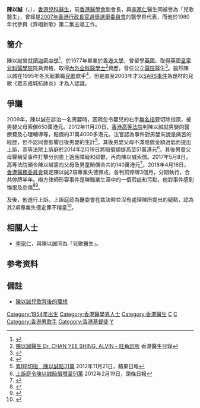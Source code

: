 {{Infobox officeholder
| name                      = 陳以誠<br>Chan Yee Sing, Alvin 
| 羅馬拼音                    = Chan Yee Sing
| 英文名                     = Alvin Chan  
| image                     = 
| image_size                = 
| birth_date                = {{birth_date_and_age|1954|1|26}}<ref name="International Who's who in Medicine">{{cite book |editor1=Nicholas S. Law |editor2=Christopher Bosman |editor3=Jocelyn Timothy |title=International Who's who in Medicine |year=1995 |publisher=International Biographical Centre |page=72 |quote= |url=}}</ref>
| birth_place               = {{HKG-1959}}
| death_date                = 
| death_place               = 
| nationality               = {{CHN-HKG}}
| home_town                 = 
| education                 = [[香港大學|香港大學]][[內外全科醫學士|內外全科醫學士]]
| alma_mater                = [[迦密中學|迦密中學]]
| occupation                = 兒科醫生
| notable_works             = 
| party                     =
| religion                  = [[基督教|基督教]]
| spouse                    = {{marriage|Karen Lo|1981}}<ref name="International Who's who in Medicine" />
| children                  = 1子1女<ref name="International Who's who in Medicine" />
| parents                   = 
| relatives                 = 
}}

'''陳以誠'''（{{lang-en|Alvin Chan Yee Shing}}，{{bd|1954年|1月26日|catIdx=C陳}}），[[香港|香港]][[兒科|兒科]][[醫生|醫生]]，前[[香港醫學會|香港醫學會]]副會長，與[[李家仁|李家仁]]醫生同被譽為「兒歌醫生」，曾經是[[2007年香港行政長官選舉|2007年香港行政長官選舉]][[選舉委員會|選舉委員會]]的醫學界代表，而他於1980年代參與{{link-yue|香港基督徒音樂事工協會|香港基督徒音樂事工協會}}《齊唱新歌》第二集主唱工作。

==簡介==
陳以誠曾就讀[[迦密中學|迦密中學]]<ref>{{cite web|url=http://carmelalumni.blogspot.hk/2009/12/|title=2009-2010年度師友計畫：《追尋校友成長路》|work=迦密中學校友會|year=2009年12月|accessdate=2018-05-02|archive-date=2018-05-03|archive-url=https://web.archive.org/web/20180503041222/http://carmelalumni.blogspot.hk/2009/12/|dead-url=no}}</ref>，於1977年畢業於[[香港大學|香港大學]]，曾留學[[英國|英國]]、取得英國[[皇家兒科醫學院|皇家兒科醫學院]]院員資格，取得[[內外全科醫學士|內外全科醫學士]]<ref name="ref2">[http://www.hongkongdoctorlist.com/dr-chan-yee-shing/prod_2561.html 陳以誠醫生 Dr. CHAN YEE SHING, ALVIN - 旺角診所] {{Wayback|url=http://www.hongkongdoctorlist.com/dr-chan-yee-shing/prod_2561.html |date=20110204120044 }} 香港醫生目錄</ref>資歷，曾任公立[[醫院|醫院]]醫生<ref>{{Cite web |url=http://hk.news.yahoo.com/%E5%85%92%E6%AD%8C%E9%86%AB%E7%94%9F%E9%81%AD%E7%B4%A2%E5%84%9F%E5%8D%83%E8%90%AC-%E5%AE%98%E6%96%A5%E9%96%8B%E5%83%B9-%E9%9D%9E%E5%B8%B8%E8%AA%87%E5%BC%B5-212416405.html |title=兒歌醫生遭索償千萬 官斥開價「非常誇張」 - Yahoo! 新聞香港 |accessdate=2012-11-08 |archive-date=2012-11-09 |archive-url=https://web.archive.org/web/20121109231401/http://hk.news.yahoo.com/%E5%85%92%E6%AD%8C%E9%86%AB%E7%94%9F%E9%81%AD%E7%B4%A2%E5%84%9F%E5%8D%83%E8%90%AC-%E5%AE%98%E6%96%A5%E9%96%8B%E5%83%B9-%E9%9D%9E%E5%B8%B8%E8%AA%87%E5%BC%B5-212416405.html |dead-url=no }}</ref>。雖然陳以誠在1995年冬天起兼職[[兒歌|兒歌]]歌手<ref>{{Cite web |url=http://www.3phk.com/v5article.asp?id=145&section=interview |title=陳以誠兒歌背後的理想 - 醫藥人健康雜誌 |accessdate=2011-09-01 |archive-date=2014-08-27 |archive-url=https://web.archive.org/web/20140827080944/http://www.3phk.com/v5article.asp?id=145&section=interview |dead-url=no }}</ref>，但是直至2003年才以[[SARS事件|SARS事件]]為題材的兒歌《眾志成城抗肺炎》才為人認識{{Fact|time=2017-12-30T09:34:12+00:00}}。

==爭議==
2009年，陳以誠在診治一名男嬰時，因疏忽令嬰兒的右手[[無名指|無名指]]要切除指頭，被男嬰父母索償650萬港元。2012年11月20日，[[香港高等法院|香港高等法院]]判陳以誠就男嬰的醫療費及心理輔導等，賠償約31萬4000多港元。法官認為事件對男嬰來說是痛苦的經歷，但不認同會影響日後男嬰的生計<ref>[http://hk.apple.nextmedia.com/news/art/20121121/18074684 累BB切指　陳以誠賠31萬] {{Wayback|url=http://hk.apple.nextmedia.com/news/art/20121121/18074684 |date=20160130121318 }} 2012年11月21日，蘋果日報</ref>。其後男嬰父母不滿賠償金額過低而提出上訴，高等法院上訴庭於2014年2月19日將賠償額提高至51萬港元<ref>[http://news.stheadline.com/instantnews/news_content/201402/19/20140219a162032.html?cat=a 上訴庭令陳以誠賠償增至51萬] {{Wayback|url=http://news.stheadline.com/instantnews/news_content/201402/19/20140219a162032.html?cat=a |date=20160129005839 }} 2012年2月19日，頭條日報</ref>。其後男童父母聲稱受事件打擊分別患上適應障礙和抑鬱，再向陳以誠索償。2017年5月8日，高等法院頒令陳以誠需向父母及男童賠償合共約140萬港元<ref>{{cite web|title=兒歌醫生陳以誠治男嬰手指疏忽　令男嬰父母抑鬱　須賠償140萬|url=https://www.hk01.com/港聞/89527/兒歌醫生陳以誠治男嬰手指疏忽-令男嬰父母抑鬱-須賠償140萬|publisher=香港01|accessdate=2017-05-08}}</ref>。2018年4月16日，[[香港醫務委員會|香港醫務委員會]]裁定陳以誠2項專業失德罪成，各判罰停牌3個月，分期執行，合共停牌半年。辯方律師形容事件是陳職業生涯中的一個瑕疵和污點，他對事件感到悔恨及悲傷<ref>{{cite web|title=陳以誠案】處理不當致男嬰手指壞死　醫委會判停牌半年|url=https://www.hk01.com/article/178402/|publisher=香港01|date=2018-04-16}}</ref><ref>{{cite web|title=名醫陳以誠專業失德累14月嬰手指壞死 除牌半年|url=http://hd.stheadline.com/news/realtime/hk/1191948/|publisher=頭條日報|date=2018-04-16|accessdate=2018-05-02|archive-date=2018-05-03|archive-url=https://web.archive.org/web/20180503042514/http://hd.stheadline.com/news/realtime/hk/1191948/|dead-url=no}}</ref>。

及後，他進行上訴。上訴庭認為醫委會在裁決時並沒有處理陳所提出的疑點，認為其2項專業失德定罪不穩當<ref>{{Cite web|title=上訴得直 陳以誠脫兩失德罪|url=https://orientaldaily.on.cc/cnt/news/20191128/mobile/odn-20191128-1128_00176_059.html|access-date=2021-10-26|work=東方日報|language=zh-hk|archive-date=2021-10-27|archive-url=https://web.archive.org/web/20211027202100/https://orientaldaily.on.cc/cnt/news/20191128/mobile/odn-20191128-1128_00176_059.html|dead-url=no}}</ref>。

==相關人士==
*[[李家仁|李家仁]]，與陳以誠同為「兒歌醫生」。

==参考资料==
{{Reflist}}

== 備註 ==
* [http://www.3phk.com/v5article.asp?id=145&section=interview 陳以誠兒歌背後的理想] {{Wayback|url=http://www.3phk.com/v5article.asp?id=145&section=interview |date=20140827080944 }}

[[Category:1954年出生|Category:1954年出生]]
[[Category:香港醫學界人士|Category:香港醫學界人士]]
[[Category:香港醫生|Category:香港醫生]]
[[Category:香港大學校友|C]]
[[Category:迦密中學校友|C]]
[[Category:香港男歌手|Category:香港男歌手]]
[[Category:香港基督徒|Category:香港基督徒]]
[[Category:陳姓|Y]]